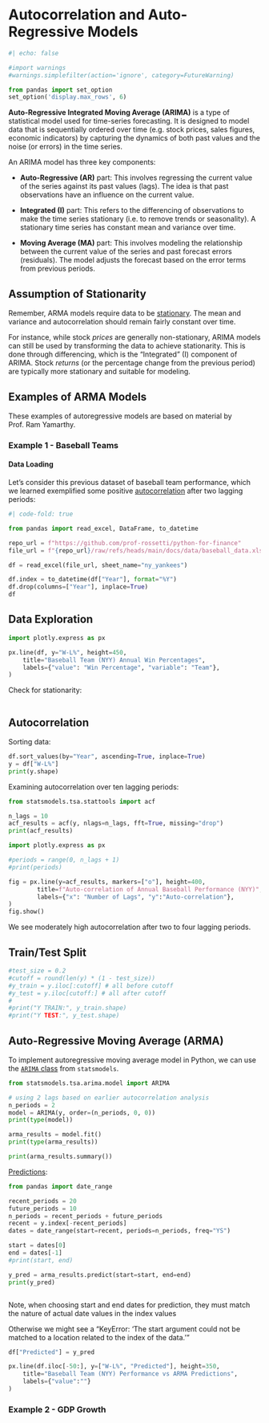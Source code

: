# Autocorrelation and Auto-Regressive Models

```python
#| echo: false

#import warnings
#warnings.simplefilter(action='ignore', category=FutureWarning)

from pandas import set_option
set_option('display.max_rows', 6)
```

**Auto-Regressive Integrated Moving Average (ARIMA)** is a type of statistical model used for time-series forecasting. It is designed to model data that is sequentially ordered over time (e.g. stock prices, sales figures, economic indicators) by capturing the dynamics of both past values and the noise (or errors) in the time series.

An ARIMA model has three key components:

  + **Auto-Regressive (AR)** part: This involves regressing the current value of the series against its past values (lags). The idea is that past observations have an influence on the current value.

  + **Integrated (I)** part: This refers to the differencing of observations to make the time series stationary (i.e. to remove trends or seasonality). A stationary time series has constant mean and variance over time.

  + **Moving Average (MA)** part: This involves modeling the relationship between the current value of the series and past forecast errors (residuals). The model adjusts the forecast based on the error terms from previous periods.

## Assumption of Stationarity

:::{.callout-warning title="Assumption of stationarity"}
Remember, ARMA models require data to be [stationary](./stationarity.qmd). The mean and variance and autocorrelation should remain fairly constant over time.

For instance, while stock *prices* are generally non-stationary, ARIMA models can still be used by transforming the data to achieve stationarity. This is done through differencing, which is the "Integrated" (I) component of ARIMA. Stock *returns* (or the percentage change from the previous period) are typically more stationary and suitable for modeling.
:::


## Examples of ARMA Models

:::{.callout-note title="Data Source"}
These examples of autoregressive models are based on material by Prof. Ram Yamarthy.
:::


### Example 1 - Baseball Teams

#### Data Loading

Let's consider this previous dataset of baseball team performance, which we learned exemplified some positive [autocorrelation](./autocorrelation.qmd#example-2-autocorrelation-of-baseball-team-performance) after two lagging periods:


```python
#| code-fold: true

from pandas import read_excel, DataFrame, to_datetime

repo_url = f"https://github.com/prof-rossetti/python-for-finance"
file_url = f"{repo_url}/raw/refs/heads/main/docs/data/baseball_data.xlsx"

df = read_excel(file_url, sheet_name="ny_yankees")

df.index = to_datetime(df["Year"], format="%Y")
df.drop(columns=["Year"], inplace=True)
df
```


## Data Exploration

```python
import plotly.express as px

px.line(df, y="W-L%", height=450,
    title="Baseball Team (NYY) Annual Win Percentages",
    labels={"value": "Win Percentage", "variable": "Team"},
)
```

Check for stationarity:

```python
```

## Autocorrelation

Sorting data:

```python
df.sort_values(by="Year", ascending=True, inplace=True)
y = df["W-L%"]
print(y.shape)
```

Examining autocorrelation over ten lagging periods:

```python
from statsmodels.tsa.stattools import acf

n_lags = 10
acf_results = acf(y, nlags=n_lags, fft=True, missing="drop")
print(acf_results)
```

```python
import plotly.express as px

#periods = range(0, n_lags + 1)
#print(periods)

fig = px.line(y=acf_results, markers=["o"], height=400,
        title=f"Auto-correlation of Annual Baseball Performance (NYY)",
        labels={"x": "Number of Lags", "y":"Auto-correlation"},
)
fig.show()
```

We see moderately high autocorrelation after two to four lagging periods.

## Train/Test Split

```python
#test_size = 0.2
#cutoff = round(len(y) * (1 - test_size))
#y_train = y.iloc[:cutoff] # all before cutoff
#y_test = y.iloc[cutoff:] # all after cutoff
#
#print("Y TRAIN:", y_train.shape)
#print("Y TEST:", y_test.shape)
```

## Auto-Regressive Moving Average (ARMA)

To implement autoregressive moving average model in Python, we can use the [`ARIMA` class](https://www.statsmodels.org/dev/generated/statsmodels.tsa.arima.model.ARIMA.html) from `statsmodels`.

```python
from statsmodels.tsa.arima.model import ARIMA

# using 2 lags based on earlier autocorrelation analysis
n_periods = 2
model = ARIMA(y, order=(n_periods, 0, 0))
print(type(model))

arma_results = model.fit()
print(type(arma_results))

print(arma_results.summary())
```

[Predictions](https://www.statsmodels.org/dev/generated/statsmodels.tsa.arima.model.ARIMAResults.predict.html):

```python
from pandas import date_range

recent_periods = 20
future_periods = 10
n_periods = recent_periods + future_periods
recent = y.index[-recent_periods]
dates = date_range(start=recent, periods=n_periods, freq="YS")

start = dates[0]
end = dates[-1]
#print(start, end)

y_pred = arma_results.predict(start=start, end=end)
print(y_pred)
```


```python

```

:::{.callout-note title="Datetime index"}
Note, when choosing start and end dates for prediction, they must match the nature of actual date values in the index values

Otherwise we might see a "KeyError: 'The start argument could not be matched to a location related to the index of the data.'"
:::


```python
df["Predicted"] = y_pred
```

```python

px.line(df.iloc[-50:], y=["W-L%", "Predicted"], height=350,
    title="Baseball Team (NYY) Performance vs ARMA Predictions",
    labels={"value":""}
)
```

### Example 2 - GDP Growth
